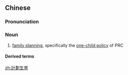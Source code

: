 {{also|计划生育}}
==Chinese==
{{zh-forms|s=计划生育|type=22}}
{{wikipedia|lang=zh}}

===Pronunciation===
{{zh-pron
|m=jìhuà shēngyù
|c=gai3 waak6 saang1 juk6,gai3 waak6 sang1 juk6
|c_note=gai3 waak6 saang1 juk6 - vernacular; gai3 waak6 sang1 juk6 - literary
|cat=n
}}

===Noun===
{{zh-noun}}

# [[family planning]], specifically the [[one-child policy]] of PRC

====Derived terms====
{{zh-der|計劃生育政策}}

[[zh:計劃生育]]